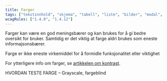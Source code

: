 ```yaml
---
title: Farger
tags: ["tekstinnhold", "skjema", "tabell", "liste", "bilder", "modal", "innlogging", "navigasjon", "animasjon"]
wcagRules: ["1.4.8", "1.4.12"]
---
```



Farger kan være en god meningsbærer og kan brukes for å gi bedre oversikt for bruker. Samtidig er det viktig at farge aldri brukes som eneste informajsonsbærer.

<List>
    <CheckListItem>Farge er ikke eneste virkemiddel for å formidle funksjonalitet eller viktighet</CheckListItem>
</List>

For ytterligere info om farger, se [artikkelen om kontrast](http://localhost:8000/komigang/uu/#kontrast).

HVORDAN TESTE FARGE – Grayscale, fargeblind
